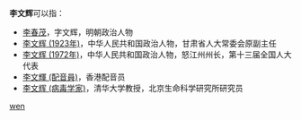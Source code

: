 '''李文辉'''可以指：
* [[李春茂|李春茂]]，字文辉，明朝政治人物
* [[李文辉_(1923年)|李文辉 (1923年)]]，中华人民共和国政治人物，甘肃省人大常委会原副主任
* [[李文辉_(1972年)|李文辉 (1972年)]]，中华人民共和国政治人物，怒江州州长，第十三届全国人大代表
* [[李文輝_(配音員)|李文輝 (配音員)]]，香港配音员
* [[李文辉_(病毒学家)|李文辉 (病毒学家)]]，清华大学教授，北京生命科学研究所研究员

{{disambig}}

[[Category:三字李姓人名消歧义|wen]]